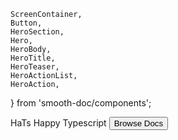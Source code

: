 	ScreenContainer,
	Button,
	HeroSection,
	Hero,
	HeroBody,
	HeroTitle,
	HeroTeaser,
	HeroActionList,
	HeroAction,
} from 'smooth-doc/components';

<HeroSection>
	<Hero backgroundImageURL={heroBackgroundImageURL}>
		<HeroBody>
			<HeroTitle>HaTs</HeroTitle>
			<HeroTeaser>Happy Typescript</HeroTeaser>
			<HeroActionList>
				<HeroAction>
					<Button variant="neutral" forwardedAs="a" href="/docs/v1">
						Browse Docs
					</Button>
				</HeroAction>
			</HeroActionList>
		</HeroBody>
	</Hero>
</HeroSection>
